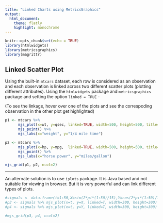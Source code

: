 ---
title: "Linked Charts using MetricsGraphics"
output: 
  html_document:
    theme: flatly
    highlight: monochrome
---

```{r setup, include=FALSE, message=FALSE, echo=FALSE}
knitr::opts_chunk$set(echo = TRUE)
library(htmlwidgets)
library(metricsgraphics)
library(magrittr)
```

## Linked Scatter Plot

Using the built-in `mtcars` dataset, each row is considered as an observation and each observation is linked across two different scatter plots (plotting different attributes). Using the `htmlwidgets` package and `metricsgraphics` package and setting the option `linked = TRUE` -

(To see the linkage, hover over one of the plots and see the correspoding observation in the other plot get highlighted)

```{r}
p1 <- mtcars %>% 
      mjs_plot(x=wt, y=qsec, linked=TRUE, width=500, height=500, title="mtcars: qsec~wt") %>% 
      mjs_point() %>% 
      mjs_labs(x="weight", y="1/4 mile time")

p2 <- mtcars %>% 
      mjs_plot(x=hp, y=mpg,  linked=TRUE, width=500, height=500, title="mtcars: mpg~hp") %>% 
      mjs_point() %>% 
      mjs_labs(x="horse power", y="miles/gallon")

mjs_grid(p1, p2, ncol=2)
```

<hr>

An alternate solution is to use `iplots` package. It is Java based and not suitable for viewing in browser. But it is very powerful and can link different types of plots.

```{r, echo=FALSE}
#signals <- data.frame(t=1:50,X=sin(2*pi*(1:50)/15),Y=cos(2*pi*(1:50)/15))
#p3 <- signals %>% mjs_plot(x=t, y=X, linked=T, width=300, height=300) %>% mjs_line()
#p4 <- signals %>% mjs_plot(x=t, y=Y, linked=T, width=300, height=300) %>% mjs_line()

#mjs_grid(p3, p4, ncol=2)
```

